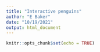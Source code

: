 ```yaml
---
title: "Interactive penguins"
author: "E Baker"
date: "10/19/2021"
output: html_document
---
```


```r
knitr::opts_chunk$set(echo = TRUE)

```
